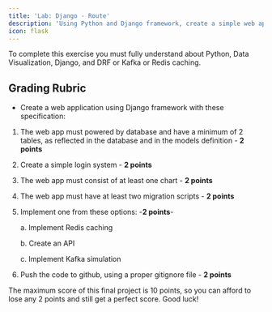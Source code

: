 ```yaml
---
title: 'Lab: Django - Route'
description: 'Using Python and Django framework, create a simple web application based on the requirements below'
icon: flask
---
```


<Note>
    To complete this exercise you must fully understand about Python, Data Visualization, Django, and DRF or Kafka or Redis caching.
</Note>

## Grading Rubric
- Create a web application using Django framework with these specification: 
1. The web app must powered by database and have a minimum of 2 tables, as reflected in the database and in the models definition - **2 points**
2. Create a simple login system - **2 points**
3. The web app must consist of at least one chart - **2 points**
4. The web app must have at least two migration scripts - **2 points**
5. Implement one from these options: -**2 points**-
    
    a. Implement Redis caching
    
    b. Create an API
    
    c. Implement Kafka simulation
6. Push the code to github, using a proper gitignore file - **2 points**

<Note>
    The maximum score of this final project is 10 points, so you can afford to lose any 2 points and still get a perfect score. 
    Good luck!
</Note>
